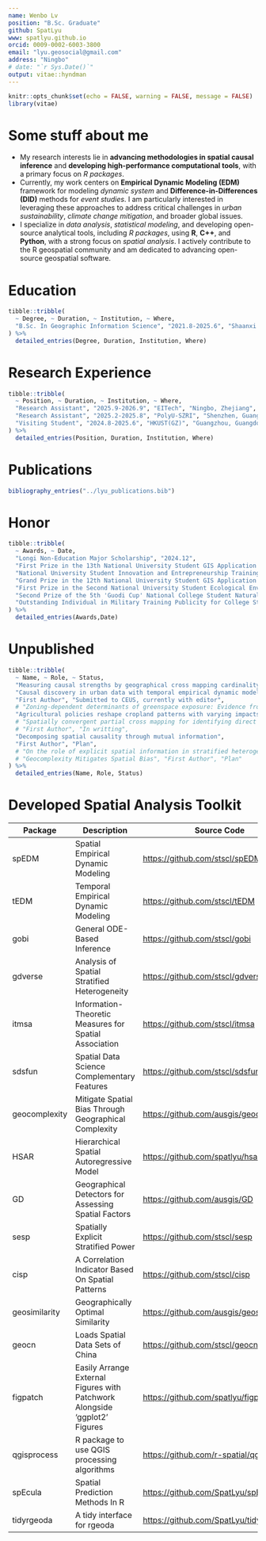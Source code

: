 ```yaml
---
name: Wenbo Lv
position: "B.Sc. Graduate"
github: SpatLyu
www: spatlyu.github.io
orcid: 0009-0002-6003-3800
email: "lyu.geosocial@gmail.com"
address: "Ningbo"
# date: "`r Sys.Date()`"
output: vitae::hyndman
---
```


```r
knitr::opts_chunk$set(echo = FALSE, warning = FALSE, message = FALSE)
library(vitae)
```

# Some stuff about me

- My research interests lie in **advancing methodologies in spatial causal inference** and **developing high-performance computational tools**, with a primary focus on *R packages*.
- Currently, my work centers on **Empirical Dynamic Modeling (EDM)** framework for modeling *dynamic system* and **Difference-in-Differences (DID)** methods for *event studies*. I am particularly interested in leveraging these approaches to address critical challenges in *urban sustainability*, *climate change mitigation*, and broader global issues.
- I specialize in *data analysis*, *statistical modeling*, and developing open-source analytical tools, including *R packages*, using **R**, **C++**, and **Python**, with a strong focus on *spatial analysis*. I actively contribute to the R geospatial community and am dedicated to advancing open-source geospatial software.

# Education

```r
tibble::tribble(
  ~ Degree, ~ Duration, ~ Institution, ~ Where,
  "B.Sc. In Geographic Information Science", "2021.8-2025.6", "Shaanxi Normal University", "Xi'an, Shaanxi",
) %>%
  detailed_entries(Degree, Duration, Institution, Where)
```

# Research Experience

```r
tibble::tribble(
  ~ Position, ~ Duration, ~ Institution, ~ Where,
  "Research Assistant", "2025.9-2026.9", "EITech", "Ningbo, Zhejiang",
  "Research Assistant", "2025.2-2025.8", "PolyU-SZRI", "Shenzhen, Guangdong",
  "Visiting Student", "2024.8-2025.6", "HKUST(GZ)", "Guangzhou, Guangdong",
) %>%
  detailed_entries(Position, Duration, Institution, Where)
```

# Publications

```r
bibliography_entries("../lyu_publications.bib")
```

# Honor

```r
tibble::tribble(
  ~ Awards, ~ Date,
  "Longi Non-Education Major Scholarship", "2024.12",
  "First Prize in the 13th National University Student GIS Application Skills Competition", "2024.11",
  "National University Student Innovation and Entrepreneurship Training Program Qualified Completion", "2024.06",
  "Grand Prize in the 12th National University Student GIS Application Skills Competition", "2023.12",
  "First Prize in the Second National University Student Ecological Environment Management Research Innovation Competition", "2023.11",
  "Second Prize of the 5th 'Guodi Cup' National College Student Natural Resource Science and Technology Competition, China Society of Natural Resources", "2023.12",
  "Outstanding Individual in Military Training Publicity for College Students, Shaanxi Normal University", "2021.10",
) %>%
  detailed_entries(Awards,Date)
```

# Unpublished

```r
tibble::tribble(
  ~ Name, ~ Role, ~ Status,
  "Measuring causal strengths by geographical cross mapping cardinality", "First Author", "Submitted to IJGIS, currently second-round revision",
  "Causal discovery in urban data with temporal empirical dynamic modeling: The R package tEDM",
  "First Author", "Submitted to CEUS, currently with editor",
  # "Zoning-dependent determinants of greenspace exposure: Evidence from multi-source remote sensing observations in China","Second Author", "Submitted to IEEE Geoscience and Remote Sensing Letter, currently under review",
  "Agricultural policies reshape cropland patterns with varying impacts - a case of soybeans from Heilongjiang Province", "Third Author", "Submitted to Land Use Policy, currently under review",
  # "Spatially convergent partial cross mapping for identifying direct causal influence in cross-sectional data",
  # "First Author", "In writting",
  "Decomposing spatial causality through mutual information", 
  "First Author", "Plan",
  # "On the role of explicit spatial information in stratified heterogeneity", "First Author", "Plan",
  # "Geocomplexity Mitigates Spatial Bias", "First Author", "Plan"
) %>%
  detailed_entries(Name, Role, Status)
```

<!-- # In research -->

<!-- ```{r} -->
<!-- tribble( -->
<!--   ~ Name, ~ Role, ~ Date, ~ Details, -->
<!--   "Extract Urban Spatial Boundaries in Xi'an City Using Deep Learning", "Leader", "", -->
<!--   "Utilized advanced spatial sampling methods and unsupervised algorithms to automatically generate sample sets. Employed geographically weighted neural networks combined with logistic regression to extract urban spatial boundaries" -->
<!-- ) %>% -->
<!--   detailed_entries(Name, Role, Date, Details) -->
<!-- ``` -->

# Developed Spatial Analysis Toolkit

| Package        | Description                                                   | Source Code                                | Language       |
|-------------------|-----------------------------------------------------------|------------------------------------------------------------|--------------------|
| spEDM         | Spatial Empirical Dynamic Modeling                            | <https://github.com/stscl/spEDM>          | C++, R         |
| tEDM          | Temporal Empirical Dynamic Modeling                           | <https://github.com/stscl/tEDM>           | C++, R         |
| gobi          | General ODE-Based Inference                    | <https://github.com/stscl/gobi>                 | C++, R         |
| gdverse       | Analysis of Spatial Stratified Heterogeneity                  | <https://github.com/stscl/gdverse>        | R, C++, Python |
| itmsa         | Information-Theoretic Measures for Spatial Association        |  <https://github.com/stscl/itmsa>         | C++, R         |
| sdsfun        | Spatial Data Science Complementary Features                   | <https://github.com/stscl/sdsfun>         | R, C++         |
| geocomplexity | Mitigate Spatial Bias Through Geographical Complexity         | <https://github.com/ausgis/geocomplexity> | C++, R, C      |
| HSAR          | Hierarchical Spatial Autoregressive Model                     | <https://github.com/spatlyu/hsar>         | C++, R         |
| GD            | Geographical Detectors for Assessing Spatial Factors          | <https://github.com/ausgis/GD>             | R              |
| sesp          | Spatially Explicit Stratified Power                           | <https://github.com/stscl/sesp>           | R, C++         |
| cisp          | A Correlation Indicator Based On Spatial Patterns             | <https://github.com/stscl/cisp>           | R              |
| geosimilarity | Geographically Optimal Similarity                             | <https://github.com/ausgis/geosimilarity>  | R              |
| geocn         | Loads Spatial Data Sets of China                              | <https://github.com/stscl/geocn>          | R              |
| figpatch      | Easily Arrange External Figures with Patchwork Alongside 'ggplot2' Figures | <https://github.com/spatlyu/figpatch>          | R              |
| qgisprocess   | R package to use QGIS processing algorithms                   | <https://github.com/r-spatial/qgisprocess> | R              |
| spEcula       | Spatial Prediction Methods In R                               | <https://github.com/SpatLyu/spEcula>       | R              |
| tidyrgeoda    | A tidy interface for rgeoda                                   | <https://github.com/SpatLyu/tidyrgeoda>    | R              |
<!-- | Rsagacmd      | A package for linking R with the open-source SAGA-GIS         | <https://github.com/stevenpawley/Rsagacmd> | R              | -->
<!-- | SpatBox       | A Python Library For GeoSpatial Data Propressing and Modeling | <https://github.com/SpatLyu/spatbox>     | Python         | -->